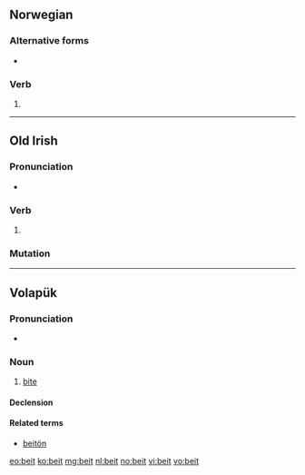 ==Norwegian==

===Alternative forms===
* {{l|no|bet}}

===Verb===
{{head|no|verb form}}

# {{past tense of|bite|lang=no}}

----

==Old Irish==

===Pronunciation===
* {{IPA|/bʲedʲ/|lang=sga}}

===Verb===
{{head|sga|verb form}}

# {{inflection of|attá|at·tá|3|p|pres|subj|absolute|lang=sga}}

===Mutation===
{{sga-mutation|b|eit}}

----

==Volapük==

===Pronunciation===
* {{IPA|/beˈit/|lang=vo}}

===Noun===
{{vo-noun}}

# [[bite]]

====Declension====
{{vo-decl-noun}}

====Related terms====
* [[beitön]]

[[eo:beit]]
[[ko:beit]]
[[mg:beit]]
[[nl:beit]]
[[no:beit]]
[[vi:beit]]
[[vo:beit]]